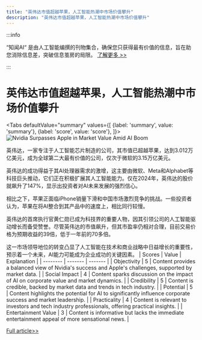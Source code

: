 ```yaml
---
title: "英伟达市值超越苹果，人工智能热潮中市场价值攀升"
description: "英伟达市值超越苹果，人工智能热潮中市场价值攀升"
---
```



:::info

“知闻AI“ 是由人工智能编撰的刊物集合，确保您只获得最有价值的信息，旨在助您消除信息差，突破信息茧房的局限。  [了解更多 >>](/zh-Hans/docs/guides)

:::

# 英伟达市值超越苹果，人工智能热潮中市场价值攀升


<Tabs
	defaultValue="summary"
	values={[
	{label: 'summary', value: 'summary'},
	{label: 'score', value: 'score'},
]}>
<TabItem value="summary">
<img
  src="https://image.informedainews.com/2024/06/07/AI-EO2-1717727624-0.jpg"
  alt="Nvidia Surpasses Apple in Market Value Amid AI Boom"
/>



英伟达，一家专注于人工智能芯片制造的公司，其市值已超越苹果，达到3.012万亿美元，成为全球第二大最有价值的公司，仅次于微软的3.15万亿美元。

英伟达的成功得益于其AI处理器需求的激增，这主要由微软、Meta和Alphabet等科技巨头推动，它们正在积极扩展其人工智能能力。仅在2024年，英伟达的股价就飙升了147%，显示出投资者对AI未来发展的强烈信心。

相比之下，苹果正面临iPhone销量下滑和中国市场激烈竞争的挑战。一些投资者认为，苹果在将AI整合到其产品中的速度上，相比同行较慢。

英伟达的首席执行官黄仁勋已成为科技界的重要人物，因其引领公司的人工智能驱动增长而备受赞誉。尽管英伟达的市值飙升，但其市盈率仍相对合理，目前交易价格为预期收益的39倍，低于一年前的70多倍。

这一市场领导地位的转变凸显了人工智能在技术和商业战略中日益增长的重要性，预示着一个未来，AI能力可能成为企业成功的关键因素。
</TabItem>
<TabItem value="score">
	| Scores     | Value   | Explanation |
	| -------- | ------- | ------- |
	| Objectivity  | 5    | Content provides a balanced view of Nvidia's success and Apple's challenges, supported by market data.    |
	| Social Impact | 4     | Content sparks discussion on the impact of AI on corporate value and market dynamics.    |
	| Credibility    | 5    | Content is credible, backed by market data and trends in tech industry.    |
	| Potential    | 5    | Content highlights the potential for AI to significantly influence corporate success and market leadership.    |
	| Practicality    | 4    | Content is relevant to investors and tech industry professionals, offering practical insights.    |
	| Entertainment Value    | 3    | Content is informative but lacks the immediate entertainment appeal of more sensational news.    |
</TabItem>
</Tabs>

[Full article>>](https://asia.nikkei.com/Business/Companies/Nvidia-overtakes-Apple-as-No.-2-most-valuable-company)
